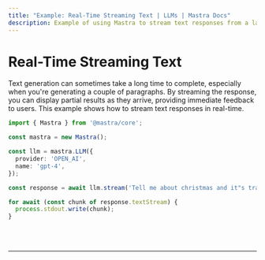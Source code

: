 ```yaml
---
title: "Example: Real-Time Streaming Text | LLMs | Mastra Docs"
description: Example of using Mastra to stream text responses from a language model in real-time.
---
```



# Real-Time Streaming Text

Text generation can sometimes take a long time to complete, especially when you're generating a couple of paragraphs. By streaming the response, you can display partial results as they arrive, providing immediate feedback to users. This example shows how to stream text responses in real-time.

```ts showLineNumbers copy
import { Mastra } from '@mastra/core';

const mastra = new Mastra();

const llm = mastra.LLM({
  provider: 'OPEN_AI',
  name: 'gpt-4',
});

const response = await llm.stream('Tell me about christmas and it"s traditions');

for await (const chunk of response.textStream) {
  process.stdout.write(chunk);
}
```

<br />
<br />
<hr className="dark:border-[#404040] border-gray-300" />
<br />
<br />
<GithubLink link={'https://github.com/mastra-ai/mastra/blob/main/examples/basics/llms/stream-text'} />
